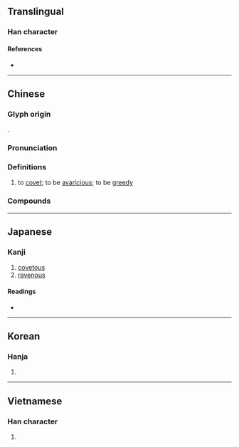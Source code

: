 {{character info/new}}
==Translingual==

===Han character===
{{Han char|rn=38|rad=女|as=08|sn=11|four=44404|canj=DDV|ids=⿱林女}}

====References====
* {{Han ref|kx=0265.190|dkj=06436|dj=0532.170|hdz=21056.080|uh=5A6A|ud=23146|bh=B0FD|bd=45309}}

----

==Chinese==
{{zh-forms|alt=惏}}

===Glyph origin===
{{Han etym}}
{{Han compound|林|女|c1=p|c2=s|t2=woman|ls=psc}}.

===Pronunciation===
{{zh-pron
|m=lán
|c=laam4
|mc=y
|oc=y
|cat=v
}}

===Definitions===
{{zh-hanzi}}

# to [[covet]]; to be [[avaricious]]; to be [[greedy]]

===Compounds===
{{zh-der|多婪|婪尾酒|婪索|婪酣|菴婪|貪婪|貪婪無厭}}

----

==Japanese==

===Kanji===
{{ja-kanji|grade=|rs=女08}}

# [[covetous]]
# [[ravenous]]

====Readings====
* {{ja-readings
|goon=らん
|kanon=らん
|on=りん
|kun=むさぼ-る
}}

----

==Korean==

===Hanja===
{{ko-hanja|hangeul=람|rv=ram|mr=ram}}

# {{rfdef|ko|sort=女08}}

----

==Vietnamese==
{{rfc|vi}}
===Han character===
{{vi-hantu|lam}}

# {{rfdef|vi}}